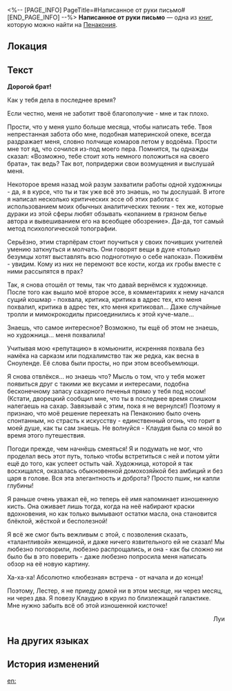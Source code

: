 <%-- [PAGE_INFO]
PageTitle=#Написанное от руки письмо#
[END_PAGE_INFO] --%>
{{Дополнить}}
{{Книга Инфобокс
|id           = 333
|Название     = 
|Изображение  = Предмет Журнал Пенакония.png
|Мир          = Пенакония
|Томов        = 1
|Автор        = <!--нужно добавить-->
|Описание     = Письмо Луи своему старшему брату, в котором тот рассказывает о разочаровании в кумире.
|Том1         = {{tx}}
|Источник1    = {{tx|Отсутствует источник}}
|Персонажи    = 
|Фракции      = 
}}
'''Написанное от руки письмо''' — одна из [[Книги|книг]], которую можно найти на [[Пенакония]].

==Локация==
{{Отметка карты|<!--название карты-->|<!--id отметки-->}}

==Текст==
'''Дорогой брат!'''

Как у тебя дела в последнее время?

Если честно, меня не заботит твоё благополучие - мне и так плохо.

Прости, что у меня ушло больше месяца, чтобы написать тебе. Твоя непрестанная забота обо мне, подобная материнской опеке, всегда раздражает меня, словно полчище комаров летом у водоёма. Прости мне тот яд, что сочился из-под моего пера. Помнится, ты однажды сказал: «Возможно, тебе стоит хоть немного положиться на своего брата», так ведь? Так вот, попридержи свои возмущения и выслушай меня.

Некоторое время назад мой разум захватили работы одной художницы - да, я в курсе, что ты и так уже всё это знаешь, но ты дослушай. В итоге я написал несколько критических эссе об этих работах с использованием моих обычных аналитических техник - тех же, которые дураки из этой сферы любят обзывать «копанием в грязном белье автора и вывешиванием его на всеобщее обозрение». Да-да, тот самый метод психологической топографии.

Серьёзно, этим старпёрам стоит поучиться у своих почивших учителей умению заткнуться и молчать. Они говорят вещи в духе «только безумцы хотят выставлять всю подноготную о себе напоказ». Поживём - увидим. Кому из них не перемоют все кости, когда их гробы вместе с ними рассыпятся в прах?

Так, я снова отошёл от темы, так что давай вернёмся к художнице. После того как вышло моё второе эссе, в комментариях к нему начался сущий кошмар - похвала, критика, критика в адрес тех, кто меня похвалил, критика в адрес тех, кто меня критиковал... Даже случайные тролли и мимокрокодилы присоединились к этой куче-мале...

Знаешь, что самое интересное? Возможно, ты ещё об этом не знаешь, но художница... меня похвалила!

Учитывая мою «репутацию» в комьюнити, искренняя похвала без намёка на сарказм или подхалимство так же редка, как весна в Сноуленде. Её слова были просты, но при этом всеобъемлющи.

Я снова отвлёкся... но знаешь что? Мысль о том, что у тебя может появиться друг с такими же вкусами и интересами, подобна бесконечному запасу сахарного печенья прямо у тебя под носом! (Кстати, дворецкий сообщил мне, что ты в последнее время слишком налегаешь на сахар. Завязывай с этим, пока я не вернулся!) Поэтому я признаю, что моё решение переехать на Пенаконию было очень спонтанным, но страсть к искусству - единственный огонь, что горит в моей душе, как ты сам знаешь. Не волнуйся - Клаудия была со мной во время этого путешествия.

Погоди прежде, чем начнёшь смеяться! Я и подумать не мог, что проделал весь этот путь, только чтобы встретиться с ней и потом уйти ещё до того, как успеет остыть чай. Художница, которой я так восхищался, оказалась обыкновенной домохозяйкой без амбиций и без царя в голове. Вся эта элегантность и доброта? Просто пшик, ни капли глубины!

Я раньше очень уважал её, но теперь её имя напоминает изношенную кисть. Она оживает лишь тогда, когда на неё набирают краски вдохновения, но как только вымывают остатки масла, она становится блёклой, жёсткой и бесполезной!

Я всё же смог быть вежливым с этой, с позволения сказать, «талантливой» женщиной, и даже ничего язвительного ей не сказал! Мы любезно поговорили, любезно распрощались, и она - как бы сложно ни было бы в это поверить - даже любезно попросила меня написать обзор на её новую картину.

Ха-ха-ха! Абсолютно «любезная» встреча - от начала и до конца!

Поэтому, Лестер, я не приеду домой ни в этом месяце, ни через месяц, ни через два. Я повезу Клаудию в круиз по близлежащей галактике. Мне нужно забыть всё об этой изношенной кисточке!

<div align="right">Луи</div>

==На других языках==
{{На других языках
|en   = A Handwritten Letter
|zhs  = 一封手写家信
|zht  = 一封手寫家書
|ja   = 家族に宛てた手書きの手紙
|ko   = 손으로 쓴 편지
|es   = Carta escrita a mano
|fr   = Lettre manuscrite
|ru   = Написанное от руки письмо
|th   = จดหมายที่ส่งถึงครอบครัว
|vi   = Lá Thư Nhà Viết Tay
|de   = Ein handgeschriebener Brief
|id   = Sepucuk Surat Keluarga yang Ditulis Tangan
|pt   = Carta Escrita à Mão
}}

==История изменений==
{{История изменений|3.5}}

[[en:]]